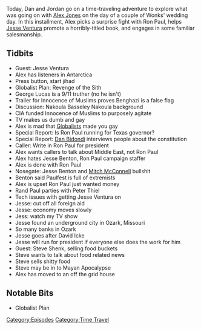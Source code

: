 {{DEFAULTSORT:
    #_EPISODE_0481:September 13, 2012
}}{{Episode
    | title           = September 13, 2012
    | caption         = Listen to this episode on [https://knowledgefight.libsyn.com/481-september-13-2012 Libsyn] [https://open.spotify.com/episode/0dKlSd1Z7akAjmyAvnsFkx Spotify], Read the [[Transcript/481: September 13, 2012|Unofficial Transcript]]
    | episodeNumber   = 481
    | length          = 01:52:06
    | airDate         = September 14, 2020
    | coverageDate    = September 13, 2012
    | episodeType     = [[:Category:Time Travel|Time Travel]]
    | appearance      = [[Jesse Ventura]], [[Ron Paul]], [[Rand Paul]], [[George Lucas]], [[Nakoula Basseley Nakoula]], [[Dan Bidondi]], [[Jesse Benton]], [[Mitch McConnell]], [[Peter Thiel]], [[David Icke]], [[Steve Shenk]]
    | oocDrop         = Demoblimps and Reblublicans; I don't want to hear about Ron Paul ever again
    | previousEpisode = [[480: September 9-10, 2020]]
    | nextEpisode     = [[482: September 15, 2020]]
}}

{{Stub}}

Today, Dan and Jordan go on a time-traveling adventure to explore what was going on with [[Alex Jones]] on the day of a couple of Wonks' wedding day. In this installment, Alex picks a surprise fight with Ron Paul, helps [[Jesse Ventura]] promote a horribly-titled book, and engages in some familiar salesmanship.

==Tidbits==

*Guest: Jesse Ventura
*Alex has listeners in Antarctica
*Press button, start jihad
*Globalist Plan: Revenge of the Sith
*George Lucas is a 9/11 truther (no he isn't)
*Trailer for Innocence of Muslims proves Benghazi is a false flag
*Discussion: Nakoula Basseley Nakoula background
*CIA funded Innocence of Muslims to purposely agitate
*TV makes us dumb and gay
*Alex is mad that [[Globalists]] made you gay
*Special Report: Is Ron Paul running for Texas governor?
*Special Report: [[Dan Bidondi]] interviews people about the constitution
*Caller: Write in Ron Paul for president
*Alex wants callers to talk about Middle East, not Ron Paul
*Alex hates Jesse Benton, Ron Paul campaign staffer
*Alex is done with Ron Paul
*Nosegate: Jesse Benton and [[Mitch McConnell]] bullshit
*Benton said Paulfest is full of extremists
*Alex is upset Ron Paul just wanted money
*Rand Paul parties with Peter Thiel
*Tech issues with getting Jesse Ventura on
*Jesse: cut off all foreign aid
*Jesse: economy moves slowly
*Jess: watch my TV show
*Jesse found an underground city in Ozark, Missouri
*So many banks in Ozark
*Jesse goes after David Icke
*Jesse will run for president if everyone else does the work for him
*Guest: Steve Shenk, selling food buckets
*Steve wants to talk about food related news
*Steve sells shitty food
*Steve may be in to Mayan Apocalypse
*Alex has moved to an off the grid house

==Notable Bits==

*Globalist Plan

[[Category:Episodes]]
[[Category:Time Travel]]
